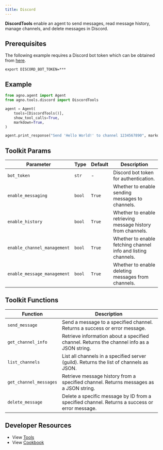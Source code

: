 ```yaml
---
title: Discord
---
```


**DiscordTools** enable an agent to send messages, read message history, manage channels, and delete messages in Discord.

## Prerequisites

The following example requires a Discord bot token which can be obtained from [here](https://discord.com/developers/applications).

```shell
export DISCORD_BOT_TOKEN=***
```

## Example

```python cookbook/agent_concepts/tools/discord.py
from agno.agent import Agent
from agno.tools.discord import DiscordTools

agent = Agent(
    tools=[DiscordTools()],
    show_tool_calls=True,
    markdown=True,
)

agent.print_response("Send 'Hello World!' to channel 1234567890", markdown=True)
```
## Toolkit Params

| Parameter                   | Type    | Default | Description                                                                           |
| --------------------------- | ------- | ------- | ------------------------------------------------------------------------------------- |
| `bot_token`                 | `str`   | -  | Discord bot token for authentication.                                                 |
| `enable_messaging`          | `bool`  | `True`  | Whether to enable sending messages to channels.                                       |
| `enable_history`            | `bool`  | `True`  | Whether to enable retrieving message history from channels.                           |
| `enable_channel_management` | `bool`  | `True`  | Whether to enable fetching channel info and listing channels.                         |
| `enable_message_management` | `bool`  | `True`  | Whether to enable deleting messages from channels.                                    |

## Toolkit Functions

| Function                                          | Description                                                                                                   |
| ------------------------------------------------- | ------------------------------------------------------------------------------------------------------------- |
| `send_message`     | Send a message to a specified channel. Returns a success or error message.                                    |
| `get_channel_info`               | Retrieve information about a specified channel. Returns the channel info as a JSON string.                    |
| `list_channels`                    | List all channels in a specified server (guild). Returns the list of channels as JSON.                        |
| `get_channel_messages`| Retrieve message history from a specified channel. Returns messages as a JSON string.                         |
| `delete_message`| Delete a specific message by ID from a specified channel. Returns a success or error message.                 |

## Developer Resources

- View [Tools](https://github.com/AgnoAgi/agno/blob/main/libs/agno/agno/tools/discord.py)
- View [Cookbook](https://github.com/AgnoAgi/agno/blob/main/cookbook/agent_concepts/tools/discord.py)
